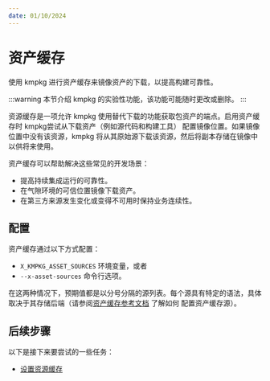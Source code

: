 ```yaml
---
date: 01/10/2024
---
```

# 资产缓存

使用 kmpkg 进行资产缓存来镜像资产的下载，以提高构建可靠性。


:::warning
本节介绍 kmpkg 的实验性功能，该功能可能随时更改或删除。
:::

资源缓存是一项允许 kmpkg 使用替代下载的功能获取包资产的端点。启用资产缓存时 kmpkg尝试从下载资产（例如源代码和构建工具）
配置镜像位置。如果镜像位置中没有该资源，kmpkg 将从其原始源下载该资源，然后将副本存储在镜像中以供将来使用。

资产缓存可以帮助解决这些常见的开发场景：

* 提高持续集成运行的可靠性。
* 在气隙环境的可信位置镜像下载资产。
* 在第三方来源发生变化或变得不可用时保持业务连续性。

## 配置

资产缓存通过以下方式配置：

* `X_KMPKG_ASSET_SOURCES` 环境变量，或者
* `--x-asset-sources` 命令行选项。

在这两种情况下，预期值都是以分号分隔的源列表。每个源具有特定的语法，具体取决于其存储后端（请参阅[资产缓存参考文档](../users/assetcaching.mdx) 了解如何
配置资产缓存源）。

## 后续步骤

以下是接下来要尝试的一些任务：

* [设置资源缓存](../consume/asset-caching.mdx)
